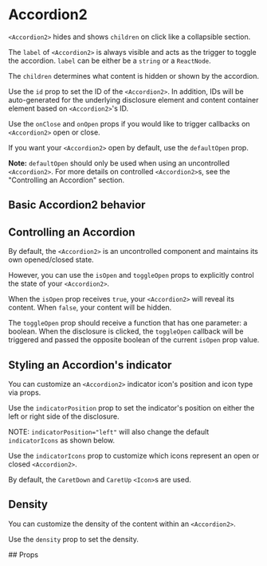 
<Meta component={Accordion2} title="Content/Accordion2" />

# Accordion2

`<Accordion2>` hides and shows `children` on click like a collapsible section.

The `label` of `<Accordion2>` is always visible and acts as the trigger to toggle the accordion. `label` can be either be a `string` or a `ReactNode`.

The `children` determines what content is hidden or shown by the accordion.

Use the `id` prop to set the ID of the `<Accordion2>`. In addition, IDs will be auto-generated for the underlying disclosure element and content container element based on `<Accordion2>`'s ID.

Use the `onClose` and `onOpen` props if you would like to trigger callbacks on `<Accordion2>` open or close.

If you want your `<Accordion2>` open by default, use the `defaultOpen` prop.

<Editor code={storyDefaultOpen} />

**Note:** `defaultOpen` should only be used when using an uncontrolled `<Accordion2>`. For more details on controlled `<Accordion2>`s, see the "Controlling an Accordion" section.

## Basic Accordion2 behavior

<Editor code={storyBasic} />

## Controlling an Accordion

By default, the `<Accordion2>` is an uncontrolled component and maintains its own opened/closed state.

However, you can use the `isOpen` and `toggleOpen` props to explicitly control the state of your `<Accordion2>`.

When the `isOpen` prop receives `true`, your `<Accordion2>` will reveal its content. When `false`, your content will be hidden.

The `toggleOpen` prop should receive a function that has one parameter: a boolean. When the disclosure is clicked, the `toggleOpen` callback will be triggered and passed the opposite boolean of the current `isOpen` prop value.

<Editor code={storyControlled} />

## Styling an Accordion's indicator

You can customize an `<Accordion2>` indicator icon's position and icon type via props.

Use the `indicatorPosition` prop to set the indicator's position on either the left or right side of the disclosure.

NOTE: `indicatorPosition="left"` will also change the default `indicatorIcons` as shown below.

Use the `indicatorIcons` prop to customize which icons represent an open or closed `<Accordion2>`.

By default, the `CaretDown` and `CaretUp` `<Icon>`s are used.

<Editor code={storyCustomizedIndicator} />

## Density

You can customize the density of the content within an `<Accordion2>`.

Use the `density` prop to set the density.

<Editor code={storyDensity} />
## Props

<ArgsTable of={Accordion2} exclude={excludedProps} />
